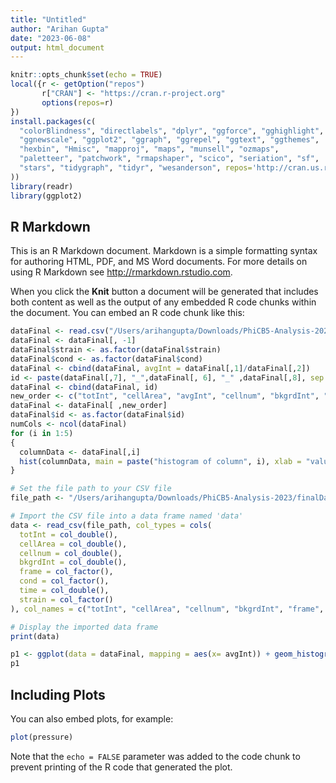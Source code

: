 ```yaml
---
title: "Untitled"
author: "Arihan Gupta"
date: "2023-06-08"
output: html_document
---
```


```r
knitr::opts_chunk$set(echo = TRUE)
local({r <- getOption("repos")
       r["CRAN"] <- "https://cran.r-project.org" 
       options(repos=r)
})
install.packages(c(
  "colorBlindness", "directlabels", "dplyr", "ggforce", "gghighlight", 
  "ggnewscale", "ggplot2", "ggraph", "ggrepel", "ggtext", "ggthemes", 
  "hexbin", "Hmisc", "mapproj", "maps", "munsell", "ozmaps", 
  "paletteer", "patchwork", "rmapshaper", "scico", "seriation", "sf", 
  "stars", "tidygraph", "tidyr", "wesanderson", repos='http://cran.us.r-project.org'
))
library(readr)
library(ggplot2)
```

## R Markdown

This is an R Markdown document. Markdown is a simple formatting syntax for authoring HTML, PDF, and MS Word documents. For more details on using R Markdown see <http://rmarkdown.rstudio.com>.

When you click the **Knit** button a document will be generated that includes both content as well as the output of any embedded R code chunks within the document. You can embed an R code chunk like this:

```r

dataFinal <- read.csv("/Users/arihangupta/Downloads/PhiCB5-Analysis-2023/finalData.csv")
dataFinal <- dataFinal[, -1]
dataFinal$strain <- as.factor(dataFinal$strain)
dataFinal$cond <- as.factor(dataFinal$cond)
dataFinal <- cbind(dataFinal, avgInt = dataFinal[,1]/dataFinal[,2])
id <- paste(dataFinal[,7], "_",dataFinal[, 6], "_" ,dataFinal[,8], sep = "")
dataFinal <- cbind(dataFinal, id)
new_order <- c("totInt", "cellArea", "avgInt", "cellnum", "bkgrdInt", "frame", "cond", "time", "strain", "id")
dataFinal <- dataFinal[ ,new_order]
dataFinal$id <- as.factor(dataFinal$id)
numCols <- ncol(dataFinal)
for (i in 1:5)
{
  columnData <- dataFinal[,i]
  hist(columnData, main = paste("histogram of column", i), xlab = "value", col = "lightblue", breaks = 40)
}

```

```r


# Set the file path to your CSV file
file_path <- "/Users/arihangupta/Downloads/PhiCB5-Analysis-2023/finalData.csv"

# Import the CSV file into a data frame named 'data'
data <- read_csv(file_path, col_types = cols(
  totInt = col_double(),
  cellArea = col_double(),
  cellnum = col_double(),
  bkgrdInt = col_double(),
  frame = col_factor(),
  cond = col_factor(),
  time = col_double(),
  strain = col_factor()
), col_names = c("totInt", "cellArea", "cellnum", "bkgrdInt", "frame", "cond", "time", "strain"))

# Display the imported data frame
print(data)
```

```r
p1 <- ggplot(data = dataFinal, mapping = aes(x= avgInt)) + geom_histogram() + facet_wrap(~id)
p1
```
## Including Plots

You can also embed plots, for example:

```r
plot(pressure)
```

Note that the `echo = FALSE` parameter was added to the code chunk to prevent printing of the R code that generated the plot.
